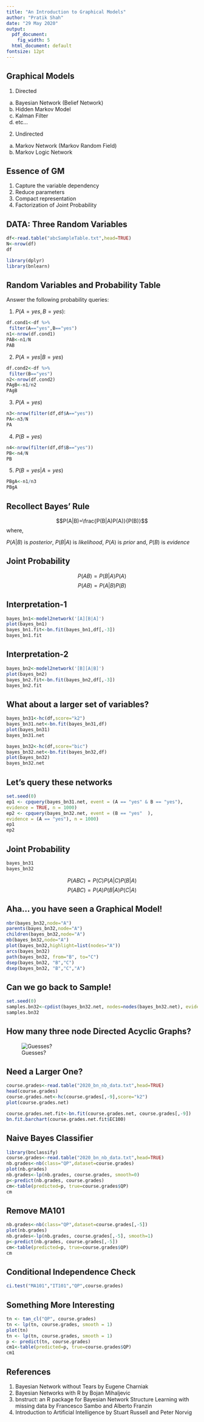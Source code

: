 ```yaml
---
title: "An Introduction to Graphical Models"
author: "Pratik Shah"
date: "29 May 2020"
output:
  pdf_document:
    fig_width: 5
  html_document: default
fontsize: 12pt
---
```


## Graphical Models
1. Directed
  a. Bayesian Network (Belief Network)
  b. Hidden Markov Model
  c. Kalman Filter
  d. etc...
2. Undirected
  a. Markov Network (Markov Random Field)
  b. Markov Logic Network

## Essence of GM
1. Capture the variable dependency
2. Reduce parameters
3. Compact representation
4. Factorization of Joint Probability

\newpage

## DATA: Three Random Variables
```r
df<-read.table("abcSampleTable.txt",head=TRUE)
N<-nrow(df)
df
```

\newpage

```r
library(dplyr)
library(bnlearn)
```

## Random Variables and Probability Table
Answer the following probability queries:

1. $P(A=yes,B=yes)$: 
```r
df.cond1<-df %>%
 filter(A=="yes",B=="yes")
n1<-nrow(df.cond1)
PAB<-n1/N
PAB
```
2. $P(A=yes|B=yes)$
```r
df.cond2<-df %>%
 filter(B=="yes")
n2<-nrow(df.cond2)
PAgB<-n1/n2
PAgB
```
3. $P(A=yes)$
```r
n3<-nrow(filter(df,df$A=="yes"))
PA<-n3/N
PA
```
4. $P(B=yes)$
```r
n4<-nrow(filter(df,df$B=="yes"))
PB<-n4/N
PB
```
5. $P(B=yes|A=yes)$
```r
PBgA<-n1/n3
PBgA
```

\newpage

## Recollect Bayes' Rule
$$P(A|B)=\frac{P(B|A)P(A)}{P(B)}$$
where, 

$P(A|B)$ is *posterior*, $P(B|A)$ is *likelihood*,
$P(A)$ is *prior* and, $P(B)$ is *evidence*

## Joint Probability
$$P(AB)=P(B|A)P(A)$$
$$P(AB)=P(A|B)P(B)$$

\newpage

## Interpretation-1
```r
bayes_bn1<-model2network('[A][B|A]')
plot(bayes_bn1)
bayes_bn1.fit<-bn.fit(bayes_bn1,df[,-3])
bayes_bn1.fit
```

\newpage

## Interpretation-2
```r
bayes_bn2<-model2network('[B][A|B]')
plot(bayes_bn2)
bayes_bn2.fit<-bn.fit(bayes_bn2,df[,-3])
bayes_bn2.fit
```

\newpage

## What about a larger set of variables?
```r
bayes_bn31<-hc(df,score="k2")
bayes_bn31.net<-bn.fit(bayes_bn31,df)
plot(bayes_bn31)
bayes_bn31.net

bayes_bn32<-hc(df,score="bic")
bayes_bn32.net<-bn.fit(bayes_bn32,df)
plot(bayes_bn32)
bayes_bn32.net
```

\newpage

## Let's query these networks
```r
set.seed(0)
ep1 <- cpquery(bayes_bn31.net, event = (A == "yes" & B == "yes"),
evidence = TRUE, n = 1000)
ep2 <- cpquery(bayes_bn32.net, event = (B == "yes"  ),
evidence = (A == "yes"), n = 1000)
ep1
ep2
```

\newpage

## Joint Probability
```r
bayes_bn31
bayes_bn32
```
$$P(ABC)=P(C)P(A|C)P(B|A)$$
$$P(ABC)=P(A)P(B|A)P(C|A)$$

\newpage

## Aha... you have seen a Graphical Model!
```r
nbr(bayes_bn32,node="A")
parents(bayes_bn32,node="A")
children(bayes_bn32,node="A")
mb(bayes_bn32,node="A")
plot(bayes_bn32,highlight=list(nodes="A"))
arcs(bayes_bn32)
path(bayes_bn32, from="B", to="C")
dsep(bayes_bn32, "B","C")
dsep(bayes_bn32, "B","C","A")
```

\newpage

## Can we go back to Sample!
```r
set.seed(0)
samples.bn32<-cpdist(bayes_bn32.net, nodes=nodes(bayes_bn32.net), evidence=TRUE, n=20)
samples.bn32
```

\newpage

## How many three node Directed Acyclic Graphs?
![Guesses?](/home/pratik/Dropbox/201910_training_da/how_to_draw_a_monkey_1.jpg)

\newpage

## Need a Larger One?
```r
course.grades<-read.table("2020_bn_nb_data.txt",head=TRUE)
head(course.grades)
course.grades.net<-hc(course.grades[,-9],score="k2")
plot(course.grades.net)
```
```r
course.grades.net.fit<-bn.fit(course.grades.net, course.grades[,-9])
bn.fit.barchart(course.grades.net.fit$EC100)
```

\newpage

## Naive Bayes Classifier

```r
library(bnclassify)
course.grades<-read.table("2020_bn_nb_data.txt",head=TRUE)
nb.grades<-nb(class="QP",dataset=course.grades)
plot(nb.grades)
nb.grades<-lp(nb.grades, course.grades, smooth=0)
p<-predict(nb.grades, course.grades)
cm<-table(predicted=p, true=course.grades$QP)
cm
```

## Remove MA101
```r
nb.grades<-nb(class="QP",dataset=course.grades[,-5])
plot(nb.grades)
nb.grades<-lp(nb.grades, course.grades[,-5], smooth=1)
p<-predict(nb.grades, course.grades[,-5])
cm<-table(predicted=p, true=course.grades$QP)
cm
```

## Conditional Independence Check
```r
ci.test("MA101","IT101","QP",course.grades)
```

\newpage

## Something More Interesting
```r
tn <- tan_cl("QP", course.grades)
tn <- lp(tn, course.grades, smooth = 1)
plot(tn)
tn <- lp(tn, course.grades, smooth = 1)
p <- predict(tn, course.grades)
cm1<-table(predicted=p, true=course.grades$QP)
cm1
```

\newpage

## References
1. Bayesian Network without Tears by Eugene Charniak
2. Bayesian Networks with R by Bojan Mihaljevic
3. bnstruct: an R package for Bayesian Network Structure Learning with missing data by Francesco Sambo and Alberto Franzin
4. Introduction to Artificial Intelligence by Stuart Russell and Peter Norvig

